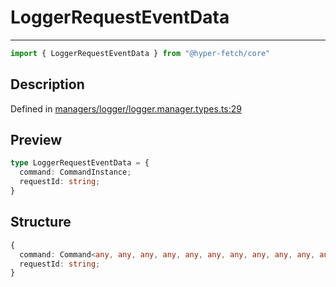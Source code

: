 

# LoggerRequestEventData

<div class="api-docs__separator" data-reactroot="">

---

</div><div class="api-docs__import" data-reactroot="">

```ts
import { LoggerRequestEventData } from "@hyper-fetch/core"
```

</div><div class="api-docs__section">

## Description

</div><div class="api-docs__description"><span class="api-docs__do-not-parse">



</span></div><p class="api-docs__definition">

Defined in [managers/logger/logger.manager.types.ts:29](https://github.com/BetterTyped/hyper-fetch/blob/993719ed/packages/core/src/managers/logger/logger.manager.types.ts#L29)

</p><div class="api-docs__section">

## Preview

</div><div class="api-docs__preview type">

```ts
type LoggerRequestEventData = {
  command: CommandInstance; 
  requestId: string; 
}
```

</div><div class="api-docs__section">

## Structure

</div><div class="api-docs__returns">

```ts
{
  command: Command<any, any, any, any, any, any, any, any, any, any, any>;
  requestId: string;
}
```

</div>
